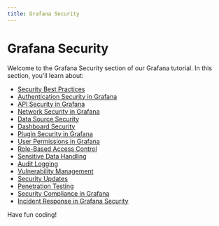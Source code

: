 ```yaml
---
title: Grafana Security
---
```


# Grafana Security

Welcome to the Grafana Security section of our Grafana tutorial. In this section, you'll learn about:

- [Security Best Practices](./0-security-best-practices.mdx)
- [Authentication Security in Grafana](./1-authentication-security.mdx)
- [API Security in Grafana](./2-api-security.mdx)
- [Network Security in Grafana](./3-network-security.mdx)
- [Data Source Security](./4-data-source-security.mdx)
- [Dashboard Security](./5-dashboard-security.mdx)
- [Plugin Security in Grafana](./6-plugin-security.mdx)
- [User Permissions in Grafana](./7-user-permissions.mdx)
- [Role-Based Access Control](./8-role-based-access-control.mdx)
- [Sensitive Data Handling](./9-sensitive-data-handling.mdx)
- [Audit Logging](./10-audit-logging.mdx)
- [Vulnerability Management](./11-vulnerability-management.mdx)
- [Security Updates](./12-security-updates.mdx)
- [Penetration Testing](./13-penetration-testing.mdx)
- [Security Compliance in Grafana](./14-security-compliance.mdx)
- [Incident Response in Grafana Security](./15-incident-response.mdx)

Have fun coding!